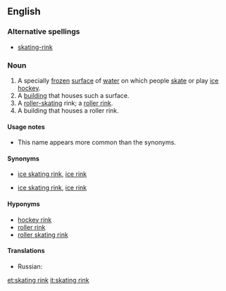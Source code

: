 ==English==
{{wikipedia}}

===Alternative spellings===
*[[skating-rink]]

===Noun===
{{en-noun|sg=[[skating]] [[rink]]}}

# A specially [[frozen]] [[surface]] of [[water]] on which people [[skate]] or play [[ice hockey]].
# A [[building]] that houses such a surface.
# A [[roller-skating]] rink; a [[roller rink]].
# A building that houses a roller rink.

====Usage notes====
*This name appears more common than the synonyms.

====Synonyms====
*{{sense|frozen surface for skating}} [[ice skating rink]], [[ice rink]]
*{{sense|building for skating}} [[ice skating rink]], [[ice rink]]

====Hyponyms====
*[[hockey rink]]
*[[roller rink]]
*[[roller skating rink]]

====Translations====
{{trans-top|frozen surface for skating}}
{{trans-mid}}
* Russian: {{t|ru|каток|m|tr=katók|sc=Cyrl}}
{{trans-bottom}}

[[et:skating rink]]
[[it:skating rink]]